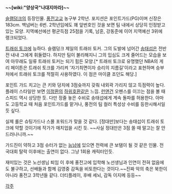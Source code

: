 '''~~[wiki:"양상국"나대지마라]~~'''

[[슬램덩크]]의 등장인물. [[풍전]]고교 농구부 2학년. 포지션은 포인트가드(PG)이며 신장은 183cm. 백넘버는 6번. 2학년임에도 꽤 앞번호인 것을 보면 팀 내에서 상당히 인정받고 있는 모양. 지역예선에선 평균득점 25점을 기록, 남훈, 강동준에 이어 지역예선 3위에 랭크되었다.

[[트래쉬 토크]]에 능하다. 슬램덩크 제일의 트래쉬 토커. 그의 도발에 넘어간 [[송태섭]]은 전반전 내내 그에게 휘둘렸다. 하지만 팀이 불리해지니 그의 입심도 크게 줄어드는 모습을 보여 아무래도 일류 트래쉬 토커는 되기 힘든 모양.[* 트래쉬 토크로 유명했던 NBA의 게리 페이튼은 트래쉬 토크를 가리켜 '자기최면이자 승리의 지름길'이라고 표현하며 승부처에서 트래쉬 토크를 적절히 사용하였다. 이 점은 마이클 조던도 해당.]

포인트 가드 치고는 큰 키와 덩치에 3점슛까지 갖춰 내외곽 가리지 않고 득점력이 높다. 플레이 스타일만 보면 [[이정환]]의 [[하위호환]]같은 느낌. [[런앤건]] 오펜스를 이끄는 점을 볼 때 스피드 역시 상당한 듯. 다만 정줄 놓은 수비로 송태섭에게 계속 돌파를 허용한다. 아마도 고등학교 때 처음 포인트가드를 맡거나, 풍전의 팀 컬러 특성상 수비를 등한시해서일 듯 싶다.

실제 롤은 슈팅가드나 스몰 포워드가 맞을 것 같다. [정대만]보다는 송태섭이 트래쉬 토크에 약할 것이기에 작가가 매치업을 시킨 듯. ~~사실 정대만은 3점 쏠 때 말고는 잘 안 드러나니까.~~

가드진이 약하고 3점 슈터가 없는 [[능남]]에 있으면 전력에 큰 보탬이 될 것 같은 인물. 전국대회 탈락 이후에는 출연이 없다. 그냥 1회용 캐릭터인듯.

재미있는 것은 노선생님 퇴임 이 후에 풍전고에 입학해 노선생님과 인연이 전혀 없음에도 불구하고, 선배들과 함께 김영중 감독을 비토한다는 것이다.~~진짜 악의 축은 북한이 아니라 풍전고 3학년들 같다. 더티플레이, 후배 세뇌, 감독 이지메 등등~~

[[각주]]
